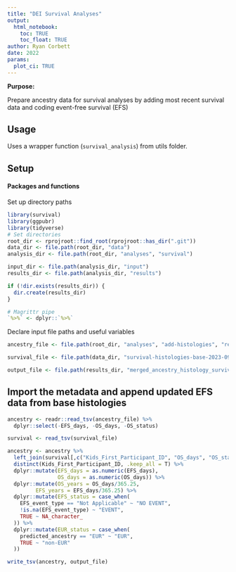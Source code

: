 ```yaml
---
title: "DEI Survival Analyses"
output: 
  html_notebook:
    toc: TRUE
    toc_float: TRUE
author: Ryan Corbett
date: 2022
params:
  plot_ci: TRUE
---
```


**Purpose:** 

Prepare ancestry data for survival analyses by adding most recent survival data and coding event-free survival (EFS)

## Usage 

Uses a wrapper function (`survival_analysis`) from utils folder. 

## Setup

#### Packages and functions

Set up directory paths

```r
library(survival)
library(ggpubr)
library(tidyverse)
# Set directories
root_dir <- rprojroot::find_root(rprojroot::has_dir(".git"))
data_dir <- file.path(root_dir, "data")
analysis_dir <- file.path(root_dir, "analyses", "survival")

input_dir <- file.path(analysis_dir, "input")
results_dir <- file.path(analysis_dir, "results")

if (!dir.exists(results_dir)) {
  dir.create(results_dir)
}

# Magrittr pipe
`%>%` <- dplyr::`%>%`
```

Declare input file paths and useful variables

```r
ancestry_file <- file.path(root_dir, "analyses", "add-histologies", "results", "merged_ancestry_histology_data.tsv")

survival_file <- file.path(data_dir, "survival-histologies-base-2023-09-20.tsv")

output_file <- file.path(results_dir, "merged_ancestry_histology_survival.tsv")
```

## Import the metadata and append updated EFS data from base histologies

```r
ancestry <- readr::read_tsv(ancestry_file) %>%
  dplyr::select(-EFS_days, -OS_days, -OS_status)

survival <- read_tsv(survival_file)

ancestry <- ancestry %>%
  left_join(survival[,c("Kids_First_Participant_ID", "OS_days", "OS_status", "EFS_days", "EFS_event_type")]) %>%
  distinct(Kids_First_Participant_ID, .keep_all = T) %>%
  dplyr::mutate(EFS_days = as.numeric(EFS_days),
                OS_days = as.numeric(OS_days)) %>%
  dplyr::mutate(OS_years = OS_days/365.25,
         EFS_years = EFS_days/365.25) %>%
  dplyr::mutate(EFS_status = case_when(
    EFS_event_type == "Not Applicable" ~ "NO EVENT",
    !is.na(EFS_event_type) ~ "EVENT",
    TRUE ~ NA_character_
  )) %>%
  dplyr::mutate(EUR_status = case_when(
    predicted_ancestry == "EUR" ~ "EUR", 
    TRUE ~ "non-EUR"
  ))

write_tsv(ancestry, output_file)
```